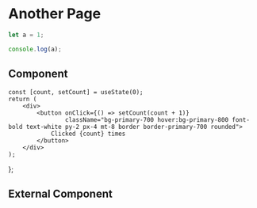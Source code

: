 # Another Page

```js filename="demo.js"
let a = 1;

console.log(a);
```

## Component


    const [count, setCount] = useState(0);
    return (
        <div>
            <button onClick={() => setCount(count + 1)}
                    className="bg-primary-700 hover:bg-primary-800 font-bold text-white py-2 px-4 mt-8 border border-primary-700 rounded">
                Clicked {count} times
            </button>
        </div>
    );
};

<Counter/>

## External Component



<Counters/>
